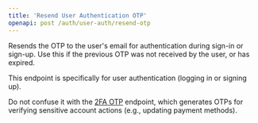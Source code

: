 ```yaml
---
title: 'Resend User Authentication OTP'
openapi: post /auth/user-auth/resend-otp
---
```


Resends the OTP to the user's email for authentication during sign-in or sign-up. Use this if the previous OTP was not received by the user, or has expired.

<Warning>
This endpoint is specifically for user authentication (logging in or signing up).

Do not confuse it with the [2FA OTP](/api-reference/onboard-connect/users/generate-otp-for-2fa-actions.mdx) endpoint, which generates OTPs for verifying sensitive account actions (e.g., updating payment methods).
</Warning>